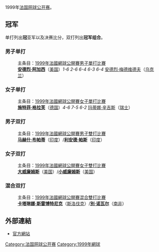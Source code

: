 {{noteTA|G1=Tennis
|1=zh-hans:温布尔登;zh-hk:溫布頓;zh-tw:溫布頓;
}}

1999年[[法国网球公开赛|法国网球公开赛]]。

== 冠军 ==
单打列出'''冠'''亚军以及决赛比分，双打列出'''冠军组合'''。

=== 男子单打 ===
:主条目：[[1999年法國網球公開賽男子單打比賽|1999年法國網球公開賽男子單打比賽]]
:'''[[安德烈·阿加西|安德烈·阿加西]]'''（[[美国|美国]]）''1-6 2-6 6-4 6-3 6-4'' [[安德烈·梅德维德夫|安德烈·梅德维德夫]]（[[乌克兰|乌克兰]]）

=== 女子单打 ===
:主条目：[[1999年法國網球公開賽女子單打比賽|1999年法國網球公開賽女子單打比賽]]
:'''[[施特菲·格拉芙|施特菲·格拉芙]]'''（[[德国|德国]]）''4-6 7-5 6-2'' [[玛蒂娜·辛吉斯|玛蒂娜·辛吉斯]]（[[瑞士|瑞士]]）

=== 男子双打 ===
:主条目：[[1999年法國網球公開賽男子雙打比賽|1999年法國網球公開賽男子雙打比賽]]
:'''[[马赫什·布帕蒂|马赫什·布帕蒂]]'''（[[印度|印度]]）/'''[[利安德·帕斯|利安德·帕斯]]'''（[[印度|印度]]）

=== 女子双打 ===
:主条目：[[1999年法國網球公開賽女子雙打比賽|1999年法國網球公開賽女子雙打比賽]]
:'''[[大威廉姆斯|大威廉姆斯]]'''（[[美国|美国]]）/'''[[小威廉姆斯|小威廉姆斯]]'''（[[美国|美国]]）

=== 混合双打 ===
:主条目：[[1999年法國網球公開賽混合雙打比賽|1999年法國網球公開賽混合雙打比賽]]
:'''[[卡塔琳娜·斯雷博特尼克|卡塔琳娜·斯雷博特尼克]]'''（[[斯洛伐克|斯洛伐克]]）/'''[[別·诺瓦尔|別·诺瓦尔]]'''（[[南非|南非]]）

== 外部連結 ==
* [https://web.archive.org/web/20090228235054/http://www.rolandgarros.org/ 官方網站]

{{start box}}
{{succession box|[[1998年法国网球公开赛|1998年法国网球公开赛]]|[[2001年法国网球公开赛|2001年法国网球公开赛]]|[[法国网球公开赛|法国网球公开赛]]|1999年}}
{{succession box|[[1999年澳大利亚网球公开赛|1999年澳大利亚网球公开赛]]|[[1999年温布尔登网球锦标赛|1999年温布尔登网球锦标赛]]|[[网球大满贯|网球大满贯]]|1999年}}
{{end box}}
{{法网列表}}

[[Category:法国网球公开赛|Category:法国网球公开赛]]
[[Category:1999年網球|Category:1999年網球]]